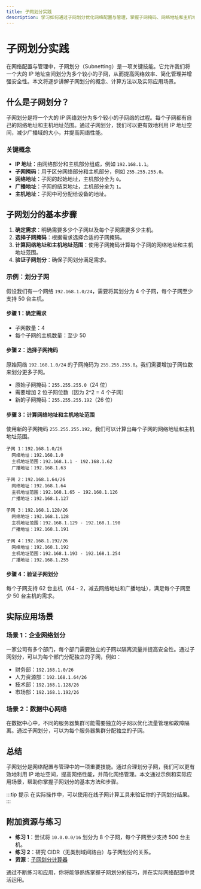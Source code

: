 ```yaml
---
title: 子网划分实践
description: 学习如何通过子网划分优化网络配置与管理，掌握子网掩码、网络地址和主机地址的计算方法。
---
```


# 子网划分实践

在网络配置与管理中，子网划分（Subnetting）是一项关键技能。它允许我们将一个大的 IP 地址空间划分为多个较小的子网，从而提高网络效率、简化管理并增强安全性。本文将逐步讲解子网划分的概念、计算方法以及实际应用场景。

## 什么是子网划分？

子网划分是将一个大的 IP 网络划分为多个较小的子网络的过程。每个子网都有自己的网络地址和主机地址范围。通过子网划分，我们可以更有效地利用 IP 地址空间，减少广播域的大小，并提高网络性能。

### 关键概念

- **IP 地址**：由网络部分和主机部分组成，例如 `192.168.1.1`。
- **子网掩码**：用于区分网络部分和主机部分，例如 `255.255.255.0`。
- **网络地址**：子网的起始地址，主机部分全为 `0`。
- **广播地址**：子网的结束地址，主机部分全为 `1`。
- **主机地址**：子网中可分配给设备的地址。

## 子网划分的基本步骤

1. **确定需求**：明确需要多少个子网以及每个子网需要多少主机。
2. **选择子网掩码**：根据需求选择合适的子网掩码。
3. **计算网络地址和主机地址范围**：使用子网掩码计算每个子网的网络地址和主机地址范围。
4. **验证子网划分**：确保子网划分满足需求。

### 示例：划分子网

假设我们有一个网络 `192.168.1.0/24`，需要将其划分为 4 个子网，每个子网至少支持 50 台主机。

#### 步骤 1：确定需求

- 子网数量：4
- 每个子网的主机数量：至少 50

#### 步骤 2：选择子网掩码

原始网络 `192.168.1.0/24` 的子网掩码为 `255.255.255.0`。我们需要增加子网位数来划分更多子网。

- 原始子网掩码：`255.255.255.0`（24 位）
- 需要增加 2 位子网位数（因为 2^2 = 4 个子网）
- 新的子网掩码：`255.255.255.192`（26 位）

#### 步骤 3：计算网络地址和主机地址范围

使用新的子网掩码 `255.255.255.192`，我们可以计算出每个子网的网络地址和主机地址范围。

```plaintext
子网 1：192.168.1.0/26
  网络地址：192.168.1.0
  主机地址范围：192.168.1.1 - 192.168.1.62
  广播地址：192.168.1.63

子网 2：192.168.1.64/26
  网络地址：192.168.1.64
  主机地址范围：192.168.1.65 - 192.168.1.126
  广播地址：192.168.1.127

子网 3：192.168.1.128/26
  网络地址：192.168.1.128
  主机地址范围：192.168.1.129 - 192.168.1.190
  广播地址：192.168.1.191

子网 4：192.168.1.192/26
  网络地址：192.168.1.192
  主机地址范围：192.168.1.193 - 192.168.1.254
  广播地址：192.168.1.255
```

#### 步骤 4：验证子网划分

每个子网支持 62 台主机（64 - 2，减去网络地址和广播地址），满足每个子网至少 50 台主机的需求。

## 实际应用场景

### 场景 1：企业网络划分

一家公司有多个部门，每个部门需要独立的子网以隔离流量并提高安全性。通过子网划分，可以为每个部门分配独立的子网，例如：

- 财务部：`192.168.1.0/26`
- 人力资源部：`192.168.1.64/26`
- 技术部：`192.168.1.128/26`
- 市场部：`192.168.1.192/26`

### 场景 2：数据中心网络

在数据中心中，不同的服务器集群可能需要独立的子网以优化流量管理和故障隔离。通过子网划分，可以为每个服务器集群分配独立的子网。

## 总结

子网划分是网络配置与管理中的一项重要技能。通过合理划分子网，我们可以更有效地利用 IP 地址空间，提高网络性能，并简化网络管理。本文通过示例和实际应用场景，帮助你掌握子网划分的基本方法和步骤。

:::tip 提示
在实际操作中，可以使用在线子网计算工具来验证你的子网划分结果。
:::

## 附加资源与练习

- **练习 1**：尝试将 `10.0.0.0/16` 划分为 8 个子网，每个子网至少支持 500 台主机。
- **练习 2**：研究 CIDR（无类别域间路由）与子网划分的关系。
- **资源**：[子网划分计算器](https://www.subnet-calculator.com/)

通过不断练习和应用，你将能够熟练掌握子网划分的技巧，并在实际网络配置中灵活运用。